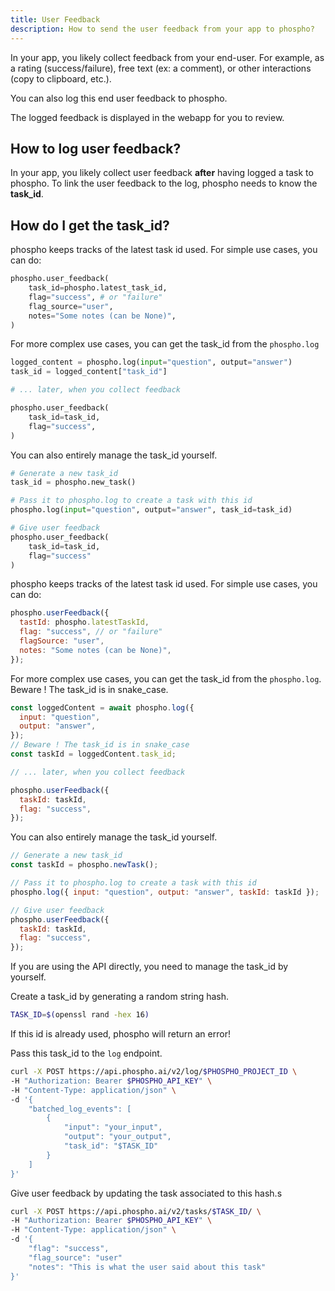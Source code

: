 ```yaml
---
title: User Feedback
description: How to send the user feedback from your app to phospho?
---
```


In your app, you likely collect feedback from your end-user. For example, as a rating (success/failure), free text (ex: a comment), or other interactions (copy to clipboard, etc.).

You can also log this end user feedback to phospho. 

The logged feedback is displayed in the webapp for you to review.

## How to log user feedback?

In your app, you likely collect user feedback **after** having logged a task to phospho. To link the user feedback to the log, phospho needs to know the **task_id**.

## How do I get the task_id?

<Tabs>
<Tab title="Python" icon="python">

phospho keeps tracks of the latest task id used. For simple use cases, you can do:

```python
phospho.user_feedback(
    task_id=phospho.latest_task_id,
    flag="success", # or "failure"
    flag_source="user",
    notes="Some notes (can be None)",
)
```

For more complex use cases, you can get the task_id from the `phospho.log`

```python
logged_content = phospho.log(input="question", output="answer")
task_id = logged_content["task_id"]

# ... later, when you collect feedback

phospho.user_feedback(
    task_id=task_id,
    flag="success",
)
```

You can also entirely manage the task_id yourself.

```python
# Generate a new task_id
task_id = phospho.new_task()

# Pass it to phospho.log to create a task with this id
phospho.log(input="question", output="answer", task_id=task_id)

# Give user feedback
phospho.user_feedback(
    task_id=task_id,
    flag="success"
)
```

</Tab>

<Tab title="Javascript/Typescript" icon="js">

phospho keeps tracks of the latest task id used. For simple use cases, you can do:

```javascript
phospho.userFeedback({
  tastId: phospho.latestTaskId,
  flag: "success", // or "failure"
  flagSource: "user",
  notes: "Some notes (can be None)",
});
```

For more complex use cases, you can get the task_id from the `phospho.log`. Beware ! The task_id is in snake_case.

```javascript
const loggedContent = await phospho.log({
  input: "question",
  output: "answer",
});
// Beware ! The task_id is in snake_case
const taskId = loggedContent.task_id;

// ... later, when you collect feedback

phospho.userFeedback({
  taskId: taskId,
  flag: "success",
});
```

You can also entirely manage the task_id yourself.

```javascript
// Generate a new task_id
const taskId = phospho.newTask();

// Pass it to phospho.log to create a task with this id
phospho.log({ input: "question", output: "answer", taskId: taskId });

// Give user feedback
phospho.userFeedback({
  taskId: taskId,
  flag: "success",
});
```

</Tab>

<Tab title="API" icon="webhook">

If you are using the API directly, you need to manage the task_id by yourself.

Create a task_id by generating a random string hash.

```bash
TASK_ID=$(openssl rand -hex 16)
```

<Warning>If this id is already used, phospho will return an error!</Warning>

Pass this task_id to the `log` endpoint.

```bash
curl -X POST https://api.phospho.ai/v2/log/$PHOSPHO_PROJECT_ID \
-H "Authorization: Bearer $PHOSPHO_API_KEY" \
-H "Content-Type: application/json" \
-d '{
    "batched_log_events": [
        {
            "input": "your_input",
            "output": "your_output",
            "task_id": "$TASK_ID"
        }
    ]
}'
```

Give user feedback by updating the task associated to this hash.s

```bash
curl -X POST https://api.phospho.ai/v2/tasks/$TASK_ID/ \
-H "Authorization: Bearer $PHOSPHO_API_KEY" \
-H "Content-Type: application/json" \
-d '{
    "flag": "success",
    "flag_source": "user"
    "notes": "This is what the user said about this task"
}'
```

</Tab>
</Tabs>
